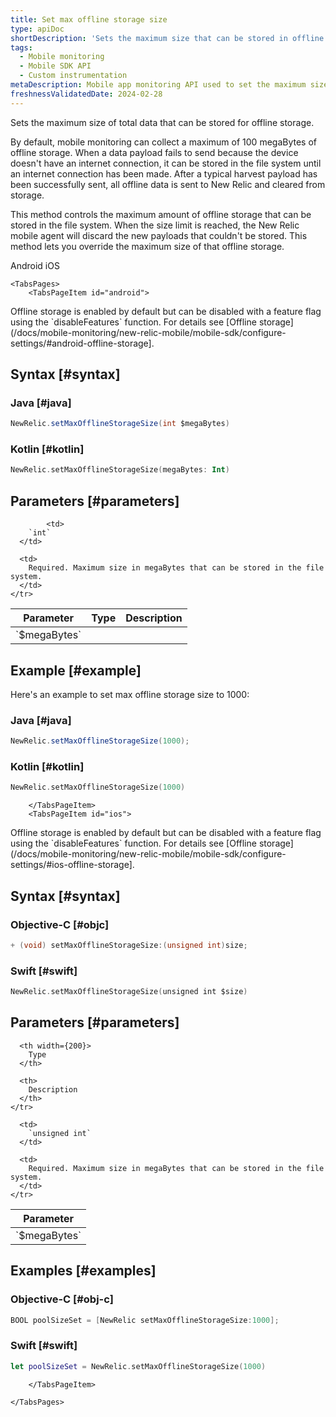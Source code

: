 ```yaml
---
title: Set max offline storage size
type: apiDoc
shortDescription: 'Sets the maximum size that can be stored in offline storage.'
tags:
  - Mobile monitoring
  - Mobile SDK API
  - Custom instrumentation
metaDescription: Mobile app monitoring API used to set the maximum size of offline storage.
freshnessValidatedDate: 2024-02-28
---
```


Sets the maximum size of total data that can be stored for offline storage.

By default, mobile monitoring can collect a maximum of 100 megaBytes of offline storage. When a data payload fails to send because the device doesn't have an internet connection, it can be stored in the file system until an internet connection has been made. After a typical harvest payload has been successfully sent, all offline data is sent to New Relic and cleared from storage.

This method controls the maximum amount of offline storage that can be stored in the file system. When the size limit is reached, the New Relic mobile agent will discard the new payloads that couldn't be stored. This method lets you override the maximum size of that offline storage. 


<Tabs>
	<TabsBar>
        <TabsBarItem id="android">
            Android
        </TabsBarItem>
        <TabsBarItem id="ios">
            iOS
        </TabsBarItem>
    </TabsBar>

    <TabsPages>
        <TabsPageItem id="android">
        
<Callout variant="important">
Offline storage is enabled by default but can be disabled with a feature flag using the `disableFeatures` function. For details see [Offline storage](/docs/mobile-monitoring/new-relic-mobile/mobile-sdk/configure-settings/#android-offline-storage].
</Callout>

## Syntax [#syntax]

### Java [#java]

```java
NewRelic.setMaxOfflineStorageSize(int $megaBytes)
```

### Kotlin [#kotlin]

```kotlin
NewRelic.setMaxOfflineStorageSize(megaBytes: Int)
```

## Parameters [#parameters]

<table>
  <thead>
    <tr>
      <th width={200}>
        Parameter
      </th>
      <th width={200}>
        Type
      </th>
      <th>
        Description
      </th>
    </tr>
  </thead>

  <tbody>
    <tr>
      <td>
        `$megaBytes`
      </td>

            <td>
        `int`
      </td>

      <td>
        Required. Maximum size in megaBytes that can be stored in the file system.
      </td>
    </tr>
  </tbody>
</table>

## Example [#example]

Here's an example to set max offline storage size to 1000:

### Java [#java]

```java
NewRelic.setMaxOfflineStorageSize(1000);
```

### Kotlin [#kotlin]

```kotlin
NewRelic.setMaxOfflineStorageSize(1000)
```

        </TabsPageItem>
        <TabsPageItem id="ios">

<Callout variant="important">
Offline storage is enabled by default but can be disabled with a feature flag using the `disableFeatures` function. For details see [Offline storage](/docs/mobile-monitoring/new-relic-mobile/mobile-sdk/configure-settings/#ios-offline-storage].
</Callout>

## Syntax [#syntax]

### Objective-C [#objc]

```objectivec
+ (void) setMaxOfflineStorageSize:(unsigned int)size;
```

### Swift [#swift]

```swift
NewRelic.setMaxOfflineStorageSize(unsigned int $size)
```

## Parameters [#parameters]

<table>
  <thead>
    <tr>
      <th width={200}>
        Parameter
      </th>

      <th width={200}>
        Type
      </th> 

      <th>
        Description
      </th>
    </tr>
  </thead>

  <tbody>
    <tr>
      <td>
        `$megaBytes`
      </td>

      <td>
        `unsigned int`
      </td>

      <td>
        Required. Maximum size in megaBytes that can be stored in the file system.
      </td>
    </tr>
  </tbody>
</table>

## Examples [#examples]

### Objective-C [#obj-c]

```objectivec
BOOL poolSizeSet = [NewRelic setMaxOfflineStorageSize:1000];
```

### Swift [#swift]

```swift
let poolSizeSet = NewRelic.setMaxOfflineStorageSize(1000)
```

        </TabsPageItem>

    </TabsPages>
</Tabs>
